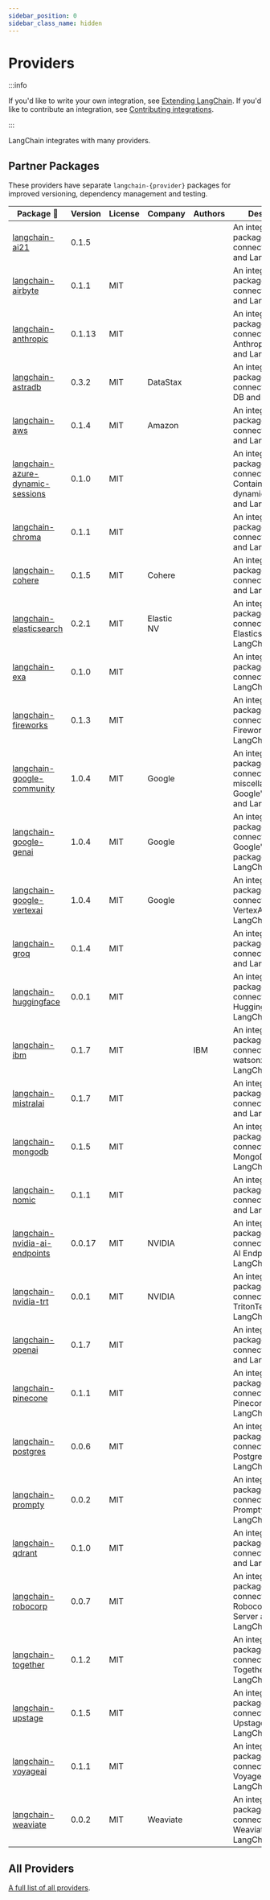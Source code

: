 ```yaml
---
sidebar_position: 0
sidebar_class_name: hidden
---
```


# Providers

:::info

If you'd like to write your own integration, see [Extending LangChain](/docs/how_to/#custom).
If you'd like to contribute an integration, see [Contributing integrations](/docs/contributing/integrations/).

:::

LangChain integrates with many providers.

## Partner Packages

These providers have separate `langchain-{provider}` packages for improved versioning, dependency management and testing.


| Package 🔻 | Version | License | Company |Authors | Description |
|------------|---------|---------|---------|--------|-------------|
| [langchain-ai21](https://github.com/langchain-ai/langchain/tree/master/libs/partners/ai21) | 0.1.5 |  |  |  | An integration package connecting AI21 and LangChain |
| [langchain-airbyte](https://github.com/langchain-ai/langchain/tree/master/libs/partners/airbyte) | 0.1.1 | MIT |  |  | An integration package connecting Airbyte and LangChain |
| [langchain-anthropic](https://github.com/langchain-ai/langchain/tree/master/libs/partners/anthropic) | 0.1.13 | MIT |  |  | An integration package connecting AnthropicMessages and LangChain |
| [langchain-astradb](https://github.com/langchain-ai/langchain-datastax/tree/main/libs/astradb) | 0.3.2 | MIT | DataStax |  | An integration package connecting Astra DB and LangChain |
| [langchain-aws](https://github.com/langchain-ai/langchain-aws/tree/main/libs/aws) | 0.1.4 | MIT | Amazon |  | An integration package connecting AWS and LangChain |
| [langchain-azure-dynamic-sessions](https://github.com/langchain-ai/langchain/tree/master/libs/partners/azure-dynamic-sessions) | 0.1.0 | MIT |  |  | An integration package connecting Azure Container Apps dynamic sessions and LangChain |
| [langchain-chroma](https://github.com/langchain-ai/langchain/tree/master/libs/partners/chroma) | 0.1.1 | MIT |  |  | An integration package connecting Chroma and LangChain |
| [langchain-cohere](https://github.com/langchain-ai/langchain-cohere/tree/main/libs/cohere) | 0.1.5 | MIT | Cohere |  | An integration package connecting Cohere and LangChain |
| [langchain-elasticsearch](https://github.com/langchain-ai/langchain-elastic/tree/main/libs/elasticsearch) | 0.2.1 | MIT | Elastic NV |  | An integration package connecting Elasticsearch and LangChain |
| [langchain-exa](https://github.com/langchain-ai/langchain/tree/master/libs/partners/exa) | 0.1.0 | MIT |  |  | An integration package connecting Exa and LangChain |
| [langchain-fireworks](https://github.com/langchain-ai/langchain/tree/master/libs/partners/fireworks) | 0.1.3 | MIT |  |  | An integration package connecting Fireworks and LangChain |
| [langchain-google-community](https://github.com/langchain-ai/langchain-google/tree/main/libs/community) | 1.0.4 | MIT | Google |  | An integration package connecting miscellaneous Google's products and LangChain |
| [langchain-google-genai](https://github.com/langchain-ai/langchain-google/tree/main/libs/genai) | 1.0.4 | MIT | Google |  | An integration package connecting Google's genai package and LangChain |
| [langchain-google-vertexai](https://github.com/langchain-ai/langchain-google/tree/main/libs/vertexai) | 1.0.4 | MIT | Google |  | An integration package connecting Google VertexAI and LangChain |
| [langchain-groq](https://github.com/langchain-ai/langchain/tree/master/libs/partners/groq) | 0.1.4 | MIT |  |  | An integration package connecting Groq and LangChain |
| [langchain-huggingface](https://github.com/langchain-ai/langchain/tree/master/libs/partners/huggingface) | 0.0.1 | MIT |  |  | An integration package connecting Hugging Face and LangChain |
| [langchain-ibm](https://github.com/langchain-ai/langchain/tree/master/libs/partners/ibm) | 0.1.7 | MIT |  | IBM | An integration package connecting IBM watsonx.ai and LangChain |
| [langchain-mistralai](https://github.com/langchain-ai/langchain/tree/master/libs/partners/mistralai) | 0.1.7 | MIT |  |  | An integration package connecting Mistral and LangChain |
| [langchain-mongodb](https://github.com/langchain-ai/langchain/tree/master/libs/partners/mongodb) | 0.1.5 | MIT |  |  | An integration package connecting MongoDB and LangChain |
| [langchain-nomic](https://github.com/langchain-ai/langchain/tree/master/libs/partners/nomic) | 0.1.1 | MIT |  |  | An integration package connecting Nomic and LangChain |
| [langchain-nvidia-ai-endpoints](https://github.com/langchain-ai/langchain/tree/master/libs/partners/nvidia-ai-endpoints) | 0.0.17 | MIT | NVIDIA |  | An integration package connecting NVIDIA AI Endpoints and LangChain |
| [langchain-nvidia-trt](https://github.com/langchain-ai/langchain/tree/master/libs/partners/nvidia-trt) | 0.0.1 | MIT | NVIDIA |  | An integration package connecting TritonTensorRT and LangChain |
| [langchain-openai](https://github.com/langchain-ai/langchain/tree/master/libs/partners/openai) | 0.1.7 | MIT |  |  | An integration package connecting OpenAI and LangChain |
| [langchain-pinecone](https://github.com/langchain-ai/langchain/tree/master/libs/partners/pinecone) | 0.1.1 | MIT |  |  | An integration package connecting Pinecone and LangChain |
| [langchain-postgres](https://github.com/langchain-ai/langchain-postgres/tree/main/langchain_postgres) | 0.0.6 | MIT |  |  | An integration package connecting Postgres and LangChain |
| [langchain-prompty](https://github.com/langchain-ai/langchain/tree/master/libs/partners/prompty) | 0.0.2 | MIT |  |  | An integration package connecting Prompty and LangChain |
| [langchain-qdrant](https://github.com/langchain-ai/langchain/tree/master/libs/partners/qdrant) | 0.1.0 | MIT |  |  | An integration package connecting Qdrant and LangChain |
| [langchain-robocorp](https://github.com/langchain-ai/langchain/tree/master/libs/partners/robocorp) | 0.0.7 | MIT |  |  | An integration package connecting Robocorp Action Server and LangChain |
| [langchain-together](https://github.com/langchain-ai/langchain/tree/master/libs/partners/together) | 0.1.2 | MIT |  |  | An integration package connecting Together AI and LangChain |
| [langchain-upstage](https://github.com/langchain-ai/langchain/tree/master/libs/partners/upstage) | 0.1.5 | MIT |  |  | An integration package connecting Upstage and LangChain |
| [langchain-voyageai](https://github.com/langchain-ai/langchain/tree/master/libs/partners/voyageai) | 0.1.1 | MIT |  |  | An integration package connecting VoyageAI and LangChain |
| [langchain-weaviate](https://github.com/langchain-ai/langchain-weaviate/tree/main/libs/weaviate) | 0.0.2 | MIT | Weaviate |  | An integration package connecting Weaviate and LangChain |



## All Providers

[A full list of all providers](/docs/integrations/providers/).

